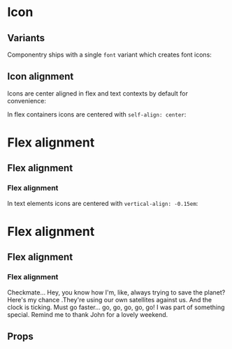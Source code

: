 

<Meta title='Components/Icon' component={Icon} />

# Icon

## Variants

Componentry ships with a single `font` variant which creates font icons:

<Story name='Icon'>
  <Icon id='coffee' />
</Story>

## Icon alignment

Icons are center aligned in flex and text contexts by default for convenience:

In flex containers icons are centered with `self-align: center`:

<h1 className='flex gap-0.5'>
  <Icon id='code' />
  Flex alignment
</h1>

<h2 className='flex gap-0.5'>
  <Icon id='code' />
  Flex alignment
</h2>

<h3 className='flex gap-0.5'>
  <Icon id='code' />
  Flex alignment
</h3>

In text elements icons are centered with `vertical-align: -0.15em`:

<h1>
  <Icon id='code' /> Flex alignment
</h1>

<h2>
  <Icon id='code' /> Flex alignment
</h2>

<h3>
  <Icon id='code' /> Flex alignment
</h3>

Checkmate... Hey, you know how I'm, like, always trying to save the planet? Here's my
chance <Icon id="code" matchTextBaseline />.They're using our own satellites against us.
And the clock is ticking. Must go faster... go, go, go, go, go! I was part of something
special. Remind me to thank John for a lovely weekend.

## Props

<ArgsTable of={Icon} />
